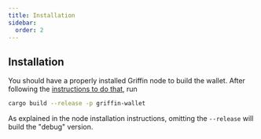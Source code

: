 ```yaml
---
title: Installation
sidebar:
  order: 2
---
```


## Installation

You should have a properly installed Griffin node to build the wallet. After following the [instructions to do that](https://github.com/txpipe/griffin/blob/main/README.md#installation), run

```bash
cargo build --release -p griffin-wallet
```

As explained in the node installation instructions, omitting the `--release` will build the "debug" version.
